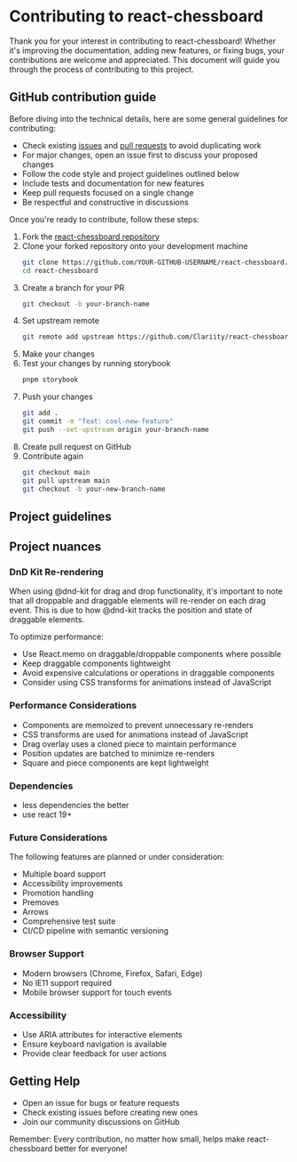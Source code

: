 
<Meta title="Developers/Contributing to react-chessboard" />

# Contributing to react-chessboard

Thank you for your interest in contributing to react-chessboard! Whether it's improving the documentation, adding new features, or fixing bugs, your contributions are welcome and appreciated. This document will guide you through the process of contributing to this project.

## GitHub contribution guide

Before diving into the technical details, here are some general guidelines for contributing:

- Check existing [issues](https://github.com/Clariity/react-chessboard/issues) and [pull requests](https://github.com/Clariity/react-chessboard/pulls) to avoid duplicating work
- For major changes, open an issue first to discuss your proposed changes
- Follow the code style and project guidelines outlined below
- Include tests and documentation for new features
- Keep pull requests focused on a single change
- Be respectful and constructive in discussions

Once you're ready to contribute, follow these steps:

1. Fork the [react-chessboard repository](https://github.com/Clariity/react-chessboard)
2. Clone your forked repository onto your development machine
   ```bash
   git clone https://github.com/YOUR-GITHUB-USERNAME/react-chessboard.git
   cd react-chessboard
   ```
3. Create a branch for your PR
   ```bash
   git checkout -b your-branch-name
   ```
4. Set upstream remote
   ```bash
   git remote add upstream https://github.com/Clariity/react-chessboard.git
   ```
5. Make your changes
6. Test your changes by running storybook
   ```bash
   pnpm storybook
   ```
7. Push your changes
   ```bash
   git add .
   git commit -m "feat: cool-new-feature"
   git push --set-upstream origin your-branch-name
   ```
8. Create pull request on GitHub
9. Contribute again
   ```bash
   git checkout main
   git pull upstream main
   git checkout -b your-new-branch-name
   ```

## Project guidelines

## Project nuances

### DnD Kit Re-rendering

When using @dnd-kit for drag and drop functionality, it's important to note that all droppable and draggable elements will re-render on each drag event. This is due to how @dnd-kit tracks the position and state of draggable elements.

To optimize performance:

- Use React.memo on draggable/droppable components where possible
- Keep draggable components lightweight
- Avoid expensive calculations or operations in draggable components
- Consider using CSS transforms for animations instead of JavaScript

### Performance Considerations

- Components are memoized to prevent unnecessary re-renders
- CSS transforms are used for animations instead of JavaScript
- Drag overlay uses a cloned piece to maintain performance
- Position updates are batched to minimize re-renders
- Square and piece components are kept lightweight

### Dependencies

- less dependencies the better
- use react 19+

### Future Considerations

The following features are planned or under consideration:

- Multiple board support
- Accessibility improvements
- Promotion handling
- Premoves
- Arrows
- Comprehensive test suite
- CI/CD pipeline with semantic versioning

### Browser Support

- Modern browsers (Chrome, Firefox, Safari, Edge)
- No IE11 support required
- Mobile browser support for touch events

### Accessibility

- Use ARIA attributes for interactive elements
- Ensure keyboard navigation is available
- Provide clear feedback for user actions

## Getting Help

- Open an issue for bugs or feature requests
- Check existing issues before creating new ones
- Join our community discussions on GitHub

Remember: Every contribution, no matter how small, helps make react-chessboard better for everyone!
